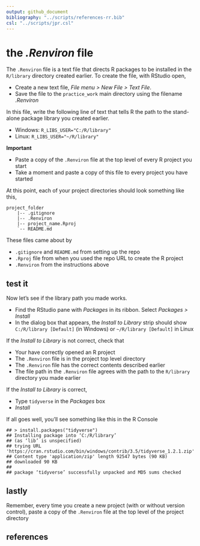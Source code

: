 ```yaml
---
output: github_document
bibliography: "../scripts/references-rr.bib"
csl: "../scripts/jpr.csl"
---
```


# the *.Renviron* file

The `.Renviron` file is a text file that directs R packages to be installed in the `R/library` directory created earlier. To create the file, with RStudio open, 

- Create a new text file, *File menu &gt; New File &gt; Text File*.
- Save the file to the `practice_work` main directory using the filename *.Renviron*

In this file, write the following line of text that tells R the path to the stand-alone package library  you created earlier. 

-   Windows: `R_LIBS_USER="C:/R/library"` 
-   Linux: `R_LIBS_USER="~/R/library"` 

**Important**  

- Paste a copy of the `.Renviron` file at the top level of every R project you start  
- Take a moment and paste a copy of this file to every project you have started 


At this point, each of your project directories should look something like this, 

    project_folder
        |-- .gitignore
        |-- .Renviron
        |-- project_name.Rproj
        `-- README.md

These files came about by

- `.gitignore` and `README.md` from setting up the repo 
- `.Rproj` file from when you used the repo URL to create the R project 
- `.Renviron` from the instructions above



## test it 


Now let's see if the library path you made works. 

- Find the RStudio pane with *Packages* in its ribbon. Select *Packages &gt; Install*
- In the dialog box that appears, the *Install to Library* strip should show  `C:/R/library [Default]` (in Windows) or `~/R/library [Default]` in Linux

If the *Install to Library* is not correct, check that

- Your have correctly opened an R project 
- The `.Renviron` file is in the project top level directory
- The `.Renviron` file has the correct contents described earlier  
- The file path in the `.Renviron` file agrees with the path to the `R/library` directory you made earlier 

If the *Install to Library* is correct, 

- Type `tidyverse` in the *Packages* box   
- *Install* 

If all goes well, you'll see something like this in the R Console 

    ## > install.packages("tidyverse")
    ## Installing package into ‘C:/R/library’
    ## (as ‘lib’ is unspecified)
    ## trying URL 'https://cran.rstudio.com/bin/windows/contrib/3.5/tidyverse_1.2.1.zip'
    ## Content type 'application/zip' length 92547 bytes (90 KB)
    ## downloaded 90 KB
    ## 
    ## package ‘tidyverse’ successfully unpacked and MD5 sums checked

## lastly 

Remember, every time you create a new project (with or without version control), paste a copy of the `.Renviron` file at the top level of the project directory  


## references
